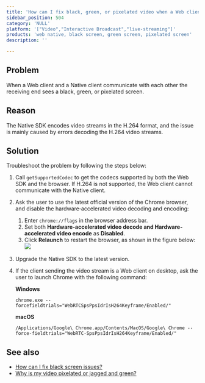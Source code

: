 ```yaml
---
title: 'How can I fix black, green, or pixelated video when a Web client and a Native client communicate with each other?'
sidebar_position: 504 
category: 'NULL' 
platform: '["Video","Interactive Broadcast","live-streaming"]'
products: 'web native, black screen, green screen, pixelated screen'   
description: '' 

---
```



## Problem

When a Web client and a Native client communicate with each other the receiving end sees a black, green, or pixelated screen.

## Reason

The Native SDK encodes video streams in the H.264 format, and the issue is mainly caused by errors decoding the H.264 video streams.

## Solution

Troubleshoot the problem by following the steps below:

1. Call `getSupportedCodec` to get the codecs supported by both the Web SDK and the browser. If H.264 is not supported, the Web client cannot communicate with the Native client.

2. Ask the user to use the latest official version of the Chrome browser, and disable the hardware‑accelerated video decoding and encoding:

   1. Enter `chrome://flags` in the browser address bar.
   2. Set both **Hardware-accelerated video decode and Hardware-accelerated video encode** as **Disabled**.
   3. Click **Relaunch** to restart the browser, as shown in the figure below:
       ![](https://web-cdn.agora.io/docs-files/1616748192326)
      
3. Upgrade the Native SDK to the latest version.

4. If the client sending the video stream is a Web client on desktop, ask the user to launch Chrome with the following command:

   **Windows**

   ```shell
   chrome.exe --forcefieldtrials="WebRTCSpsPpsIdrIsH264Keyframe/Enabled/"
   ```

   **macOS**

   ```shell
   /Applications/Google\ Chrome.app/Contents/MacOS/Google\ Chrome --force-fieldtrials="WebRTC-SpsPpsIdrIsH264Keyframe/Enabled/"
   ```

## See also

- [How can I fix black screen issues?](https://docs.agora.io/en/faq/video_blank)
- [Why is my video pixelated or jagged and green?](https://docs.agora.io/en/faq/pixelated_green_video)